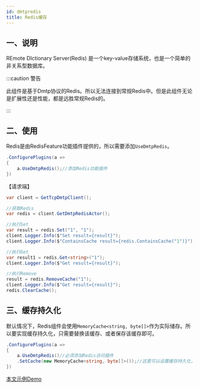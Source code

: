 ```yaml
---
id: dmtpredis
title: Redis缓存
---
```





<TouchSocketDmtpDefinition />


## 一、说明

REmote DIctionary Server(Redis) 是一个key-value存储系统，也是一个简单的非关系型数据库。

:::caution 警告

此组件是基于Dmtp协议的Redis。所以无法连接到常规Redis中。但是此组件无论是扩展性还是性能，都是远胜常规Redis的。

:::  

## 二、使用

Redis是由RedisFeature功能插件提供的，所以需要添加`UseDmtpRedis`。

```csharp showLineNumbers
.ConfigurePlugins(a =>
{
    a.UseDmtpRedis();//添加Redis功能插件
})
```

【请求端】

```csharp showLineNumbers
var client = GetTcpDmtpClient();

//获取Redis
var redis = client.GetDmtpRedisActor();

//执行Set
var result = redis.Set("1", "1");
client.Logger.Info($"Set result={result}");
client.Logger.Info($"ContainsCache result={redis.ContainsCache("1")}");

//执行Get
var result1 = redis.Get<string>("1");
client.Logger.Info($"Get result={result}");

//执行Remove
result = redis.RemoveCache("1");
client.Logger.Info($"Get result={result}");
redis.ClearCache();
```

## 三、缓存持久化

默认情况下，Redis组件会使用`MemoryCache<string, byte[]>`作为实际储存。所以要实现缓存持久化，只需要替换该缓存、或者保存该缓存即可。

```csharp showLineNumbers
.ConfigurePlugins(a =>
{
    a.UseDmtpRedis()//必须添加Redis访问插件
    .SetCache(new MemoryCache<string, byte[]>());//这里可以设置缓存持久化，此处仍然是使用内存缓存。
})
```

[本文示例Demo](https://gitee.com/RRQM_Home/TouchSocket/tree/master/examples/Dmtp/DmtpRedisConsoleApp)